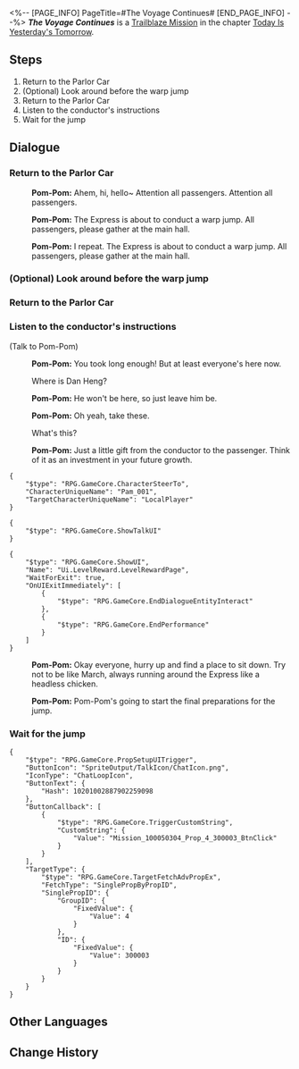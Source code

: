 <%-- [PAGE_INFO]
PageTitle=#The Voyage Continues#
[END_PAGE_INFO] --%>
{{Stub|Dialogue.}}
{{Mission Infobox
|id            = 1000503
|title         = 
|image         = <!--Mission The Voyage Continues.png-->
|type          = Trailblaze
|event_name    = 
|chapter       = Today Is Yesterday's Tomorrow
|requirements  = [[Trailblaze Mission]] ''[[The Voyage Continues]]'' completed
|summary       = <!--official mission summary from Fate's Atlas-->
|characters    = Pom-Pom; Trailblazer
|startLocation = [[Astral Express]] - [[Passenger Cabin]]
|world         = Astral Express
|area          = Passenger Cabin
|prev          = 
|next          = Drifting Between the Stars
|rewards       = Trailblaze EXP*200; Travel Encounters*4; Credit*10,000
}}
'''''The Voyage Continues''''' is a [[Trailblaze Mission]] in the chapter [[Today Is Yesterday's Tomorrow]].

==Steps==
# Return to the Parlor Car
# (Optional) Look around before the warp jump
# Return to the Parlor Car
# Listen to the conductor's instructions
# Wait for the jump

<!--
==Gameplay Notes==

--><!--
==Trial Character==

-->
==Dialogue==
{{Stub Dialogue}}

===Return to the Parlor Car{{subst:void|<!--100050301-->}}===
{{Mission Description|type=trailblaze|location=Passenger Cabin|You boarded the amazing Astral Express. From now on, this will be your home.<br />A new adventure is about to start. Prepare to warp jump to a new world!}}
{{Dialogue Start}}
:<!--1-second delay-->
:{{A|VO chapter0 7 pompom 145.ogg}} '''Pom-Pom:''' Ahem, hi, hello~ Attention all passengers. Attention all passengers.
:{{A|VO chapter0 7 pompom 146.ogg}} '''Pom-Pom:''' The Express is about to conduct a warp jump. All passengers, please gather at the main hall.
:{{A|VO chapter0 7 pompom 147.ogg}} '''Pom-Pom:''' I repeat. The Express is about to conduct a warp jump. All passengers, please gather at the main hall.
{{Dialogue End}}

===(Optional) Look around before the warp jump{{subst:void|<!--100050306-->}}===
{{Dialogue Start}}
{{Dialogue End}}

===Return to the Parlor Car{{subst:void|<!--100050302-->}}===
{{Dialogue Start}}
{{Dialogue End}}

===Listen to the conductor's instructions{{subst:void|<!--100050303-->}}===
{{Dialogue Start}}

;(Talk to Pom-Pom)
:{{A|VO chapter0 7 pompom 148.ogg}} '''Pom-Pom:''' You took long enough! But at least everyone's here now.
:{{DIcon|Arrow}} Where is Dan Heng?
:{{A|VO chapter0 7 pompom 149.ogg}} '''Pom-Pom:''' He won't be here, so just leave him be.
:{{A|VO chapter0 7 pompom 150.ogg}} '''Pom-Pom:''' Oh yeah, take these.
:{{DIcon|Arrow}} What's this?
:{{A|VO chapter0 7 pompom 151.ogg}} '''Pom-Pom:''' Just a little gift from the conductor to the passenger. Think of it as an investment in your future growth.
<pre>{
	"$type": "RPG.GameCore.CharacterSteerTo",
	"CharacterUniqueName": "Pam_001",
	"TargetCharacterUniqueName": "LocalPlayer"
}</pre>
<pre>{
	"$type": "RPG.GameCore.ShowTalkUI"
}</pre>
<pre>{
	"$type": "RPG.GameCore.ShowUI",
	"Name": "Ui.LevelReward.LevelRewardPage",
	"WaitForExit": true,
	"OnUIExitImmediately": [
		{
			"$type": "RPG.GameCore.EndDialogueEntityInteract"
		},
		{
			"$type": "RPG.GameCore.EndPerformance"
		}
	]
}</pre>
:{{A|VO chapter0 7 pompom 152.ogg}} '''Pom-Pom:''' Okay everyone, hurry up and find a place to sit down. Try not to be like March, always running around the Express like a headless chicken.
:{{A|VO chapter0 7 pompom 153.ogg}} '''Pom-Pom:''' Pom-Pom's going to start the final preparations for the jump.
{{Dialogue End}}

===Wait for the jump{{subst:void|<!--100050304-->}}===
{{Dialogue Start}}
:<!--0.5-second delay-->
<pre>{
	"$type": "RPG.GameCore.PropSetupUITrigger",
	"ButtonIcon": "SpriteOutput/TalkIcon/ChatIcon.png",
	"IconType": "ChatLoopIcon",
	"ButtonText": {
		"Hash": 10201002887902259098
	},
	"ButtonCallback": [
		{
			"$type": "RPG.GameCore.TriggerCustomString",
			"CustomString": {
				"Value": "Mission_100050304_Prop_4_300003_BtnClick"
			}
		}
	],
	"TargetType": {
		"$type": "RPG.GameCore.TargetFetchAdvPropEx",
		"FetchType": "SinglePropByPropID",
		"SinglePropID": {
			"GroupID": {
				"FixedValue": {
					"Value": 4
				}
			},
			"ID": {
				"FixedValue": {
					"Value": 300003
				}
			}
		}
	}
}</pre>
{{Dialogue End}}

==Other Languages==
{{Other Languages
|en   = The Voyage Continues
|zhs  = 旅途正在继续
|zht  = 旅途正在繼續
|ja   = 旅は続く
|ko   = 계속되는 여정
|es   = La travesía continúa
|fr   = Le voyage continue
|ru   = Путешествие продолжается
|th   = การเดินทางกำลังดำเนินต่อไป
|vi   = Hành Trình Đang Tiếp Diễn
|de   = Die Reise geht weiter
|id   = Perjalanan Sedang Berlanjut
|pt   = A Viagem Continua
}}

==Change History==
{{Change History|1.0}}

